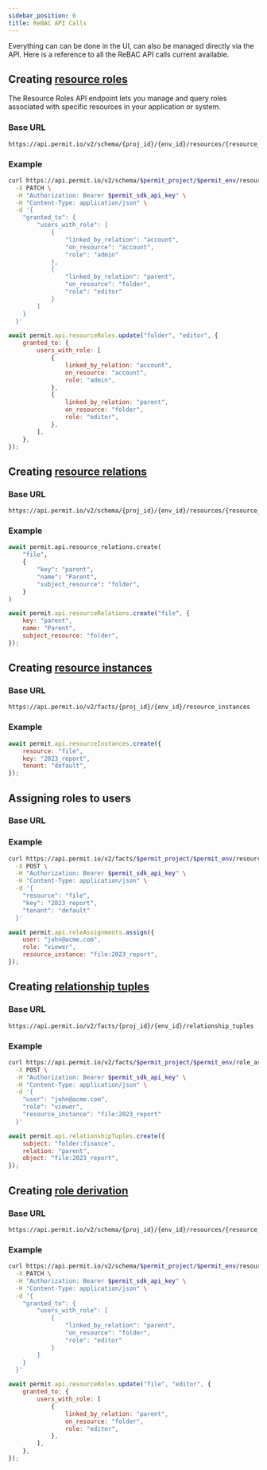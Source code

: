 ```yaml
---
sidebar_position: 6
title: ReBAC API Calls
---
```



<p className="intro-paragraph">Everything can can be done in the UI, can also be managed directly via the API. Here is a reference to all the ReBAC API calls
current available. </p>

## Creating [resource roles](https://api.permit.io/v2/redoc#tag/Resource-Roles)

The Resource Roles API endpoint lets you manage and query roles associated with specific resources in your application or system.

### Base URL

```
https://api.permit.io/v2/schema/{proj_id}/{env_id}/resources/{resource_id}/roles
```

### Example

<Tabs groupId="language">
  <TabItem value="curl" label="cURL">

```bash
curl https://api.permit.io/v2/schema/$permit_project/$permit_env/resources/folder/roles/editor \
  -X PATCH \
  -H "Authorization: Bearer $permit_sdk_api_key" \
  -H "Content-Type: application/json" \
  -d '{
    "granted_to": {
        "users_with_role": [
            {
                "linked_by_relation": "account",
                "on_resource": "account",
                "role": "admin"
            },
            {
                "linked_by_relation": "parent",
                "on_resource": "folder",
                "role": "editor"
            }
        ]
	}
  }'
```

  </TabItem>
  <TabItem value="nodejs" label="Node.js">

```javascript
await permit.api.resourceRoles.update("folder", "editor", {
	granted_to: {
		users_with_role: [
			{
				linked_by_relation: "account",
				on_resource: "account",
				role: "admin",
			},
			{
				linked_by_relation: "parent",
				on_resource: "folder",
				role: "editor",
			},
		],
	},
});
```

  </TabItem>
</Tabs>

## Creating [resource relations](https://api.permit.io/v2/redoc#tag/Resource-Relations)

### Base URL

```
https://api.permit.io/v2/schema/{proj_id}/{env_id}/resources/{resource_id}/relations
```

### Example

<Tabs groupId="language">
  <TabItem value="python" label="Python">

```python
await permit.api.resource_relations.create(
    "file",
    {
        "key": "parent",
        "name": "Parent",
        "subject_resource": "folder",
    }
)
```

  </TabItem>
  <TabItem value="nodejs" label="Node.js">

```javascript
await permit.api.resourceRelations.create("file", {
	key: "parent",
	name: "Parent",
	subject_resource: "folder",
});
```

  </TabItem>
</Tabs>

## Creating [resource instances](https://api.permit.io/v2/redoc#tag/Resource-Instances)

### Base URL

```
https://api.permit.io/v2/facts/{proj_id}/{env_id}/resource_instances
```

### Example

<Tabs groupId="language">
  <TabItem value="curl" label="cURL"></TabItem>
  <TabItem value="nodejs" label="Node.js">

```javascript
await permit.api.resourceInstances.create({
	resource: "file",
	key: "2023_report",
	tenant: "default",
});
```

  </TabItem>
</Tabs>

## Assigning roles to users

### Base URL

### Example

<Tabs groupId="language">
  <TabItem value="curl" label="cURL">

```bash
curl https://api.permit.io/v2/facts/$permit_project/$permit_env/resource_instances \
  -X POST \
  -H "Authorization: Bearer $permit_sdk_api_key" \
  -H "Content-Type: application/json" \
  -d '{
    "resource": "file",
    "key": "2023_report",
    "tenant": "default"
  }'
```

  </TabItem>
  <TabItem value="nodejs" label="Node.js">

```javascript
await permit.api.roleAssignments.assign({
	user: "john@acme.com",
	role: "viewer",
	resource_instance: "file:2023_report",
});
```

  </TabItem>
</Tabs>

## Creating [relationship tuples](https://api.permit.io/v2/redoc#tag/Relationship-tuples)

### Base URL

```
https://api.permit.io/v2/facts/{proj_id}/{env_id}/relationship_tuples
```

### Example

<Tabs groupId="language">
  <TabItem value="curl" label="cURL">

```bash
curl https://api.permit.io/v2/facts/$permit_project/$permit_env/role_assignments \
  -X POST \
  -H "Authorization: Bearer $permit_sdk_api_key" \
  -H "Content-Type: application/json" \
  -d '{
    "user": "john@acme.com",
    "role": "viewer",
    "resource_instance": "file:2023_report"
  }'
```

  </TabItem>
  <TabItem value="nodejs" label="Node.js">

```javascript
await permit.api.relationshipTuples.create({
	subject: "folder:finance",
	relation: "parent",
	object: "file:2023_report",
});
```

  </TabItem>
</Tabs>

## Creating [role derivation](https://api.permit.io/v2/redoc#tag/Implicit-Grants)

### Base URL

```
https://api.permit.io/v2/schema/{proj_id}/{env_id}/resources/{resource_id}/roles/{role_id}/implicit_grants
```

### Example

<Tabs groupId="language">
  <TabItem value="curl" label="cURL">

```bash
curl https://api.permit.io/v2/schema/$permit_project/$permit_env/resources/file/roles/editor \
  -X PATCH \
  -H "Authorization: Bearer $permit_sdk_api_key" \
  -H "Content-Type: application/json" \
  -d '{
    "granted_to": {
        "users_with_role": [
            {
                "linked_by_relation": "parent",
                "on_resource": "folder",
                "role": "editor"
            }
        ]
	}
  }'
```

  </TabItem>
  <TabItem value="nodejs" label="Node.js">

```javascript
await permit.api.resourceRoles.update("file", "editor", {
	granted_to: {
		users_with_role: [
			{
				linked_by_relation: "parent",
				on_resource: "folder",
				role: "editor",
			},
		],
	},
});
```

  </TabItem>
</Tabs>
